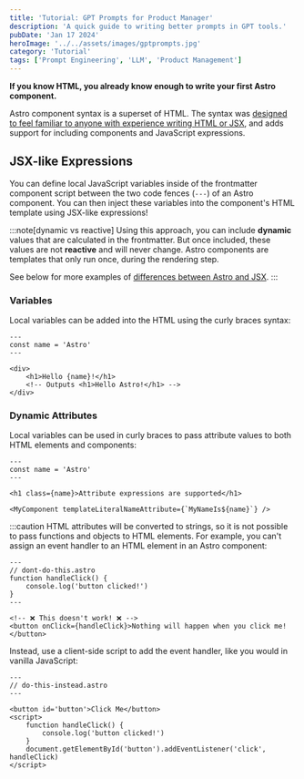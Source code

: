 ```yaml
---
title: 'Tutorial: GPT Prompts for Product Manager'
description: 'A quick guide to writing better prompts in GPT tools.'
pubDate: 'Jan 17 2024'
heroImage: '../../assets/images/gptprompts.jpg'
category: 'Tutorial'
tags: ['Prompt Engineering', 'LLM', 'Product Management']
---
```


**If you know HTML, you already know enough to write your first Astro component.**

Astro component syntax is a superset of HTML. The syntax was [designed to feel familiar to anyone with experience writing HTML or JSX](#differences-between-astro-and-jsx), and adds support for including components and JavaScript expressions.

## JSX-like Expressions

You can define local JavaScript variables inside of the frontmatter component script between the two code fences (`---`) of an Astro component. You can then inject these variables into the component's HTML template using JSX-like expressions!

:::note[dynamic vs reactive]
Using this approach, you can include **dynamic** values that are calculated in the frontmatter. But once included, these values are not **reactive** and will never change. Astro components are templates that only run once, during the rendering step.

See below for more examples of [differences between Astro and JSX](#differences-between-astro-and-jsx).
:::

### Variables

Local variables can be added into the HTML using the curly braces syntax:

```astro
---
const name = 'Astro'
---

<div>
	<h1>Hello {name}!</h1>
	<!-- Outputs <h1>Hello Astro!</h1> -->
</div>
```

### Dynamic Attributes

Local variables can be used in curly braces to pass attribute values to both HTML elements and components:

```astro title="src/components/DynamicAttributes.astro" "{name}" "${name}"
---
const name = 'Astro'
---

<h1 class={name}>Attribute expressions are supported</h1>

<MyComponent templateLiteralNameAttribute={`MyNameIs${name}`} />
```

:::caution
HTML attributes will be converted to strings, so it is not possible to pass functions and objects to HTML elements.
For example, you can't assign an event handler to an HTML element in an Astro component:

```astro
---
// dont-do-this.astro
function handleClick() {
	console.log('button clicked!')
}
---

<!-- ❌ This doesn't work! ❌ -->
<button onClick={handleClick}>Nothing will happen when you click me!</button>
```

Instead, use a client-side script to add the event handler, like you would in vanilla JavaScript:

```astro
---
// do-this-instead.astro
---

<button id='button'>Click Me</button>
<script>
	function handleClick() {
		console.log('button clicked!')
	}
	document.getElementById('button').addEventListener('click', handleClick)
</script>
```
